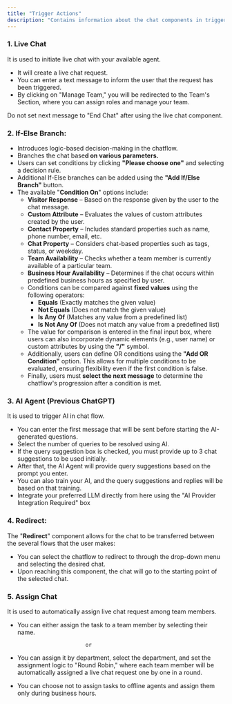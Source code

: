 ```yaml
---
title: "Trigger Actions"
description: "Contains information about the chat components in trigger actions."
---
```


### **1. Live Chat**

It is used to initiate live chat with your available agent.

- It will create a live chat request.
- You can enter a text message to inform the user that the request has been triggered.
- By clicking on "Manage Team," you will be redirected to the Team's Section, where you can assign roles and manage your team.

<Info>
  Do not set next message to "End Chat" after using the live chat component.
</Info>

### **2. If-Else Branch:**

- Introduces logic-based decision-making in the chatflow.
- Branches the chat base**d on various parameters.**
- Users can set conditions by clicking **"Please choose one"** and selecting a decision rule.
- Additional If-Else branches can be added using the **"Add If/Else Branch"** button.
- The available "**Condition On**" options include:
  - **Visitor Response** – Based on the response given by the user to the chat message.
  - **Custom Attribute** – Evaluates the values of custom attributes created by the user.
  - **Contact Property** – Includes standard properties such as name, phone number, email, etc.
  - **Chat Property** – Considers chat-based properties such as tags, status, or weekday.
  - **Team Availability** – Checks whether a team member is currently available of a particular team.
  - **Business Hour Availability** – Determines if the chat occurs within predefined business hours as specified by user.
  - Conditions can be compared against **fixed values** using the following operators:
    - **Equals** (Exactly matches the given value)
    - **Not Equals** (Does not match the given value)
    - **Is Any Of** (Matches any value from a predefined list)
    - **Is Not Any Of** (Does not match any value from a predefined list)
  - The value for comparison is entered in the final input box, where users can also incorporate dynamic elements (e.g., user name) or custom attributes by using the **"/"** symbol.
  - Additionally, users can define OR conditions using the **"Add OR Condition"** option. This allows for multiple conditions to be evaluated, ensuring flexibility even if the first condition is false.
  - Finally, users must **select the next message** to determine the chatflow's progression after a condition is met.

### **3. AI Agent (Previous ChatGPT)**

It is used to trigger AI in chat flow.

- You can enter the first message that will be sent before starting the AI-generated questions.
- Select the number of queries to be resolved using AI.
- If the query suggestion box is checked, you must provide up to 3 chat suggestions to be used initially.
- After that, the AI Agent will provide query suggestions based on the prompt you enter.
- You can also train your AI, and the query suggestions and replies will be based on that training.
- Integrate your preferred LLM directly from here using the "AI Provider Integration Required" box

### **4. Redirect:**

The "**Redirect**" component allows for the chat to be transferred between the several flows that the user makes:

- You can select the chatflow to redirect to through the drop-down menu and selecting the desired chat.
- Upon reaching this component, the chat will go to the starting point of the selected chat.

### **5. Assign Chat**

It is used to automatically assign live chat request among team members.

- You can either assign the task to a team member by selecting their name.

                            or

-  You can assign it by department, select the department, and set the assignment logic to "Round Robin," where each team member will be automatically assigned a live chat request one by one in a round.
- You can choose not to assign tasks to offline agents and assign them only during business hours.